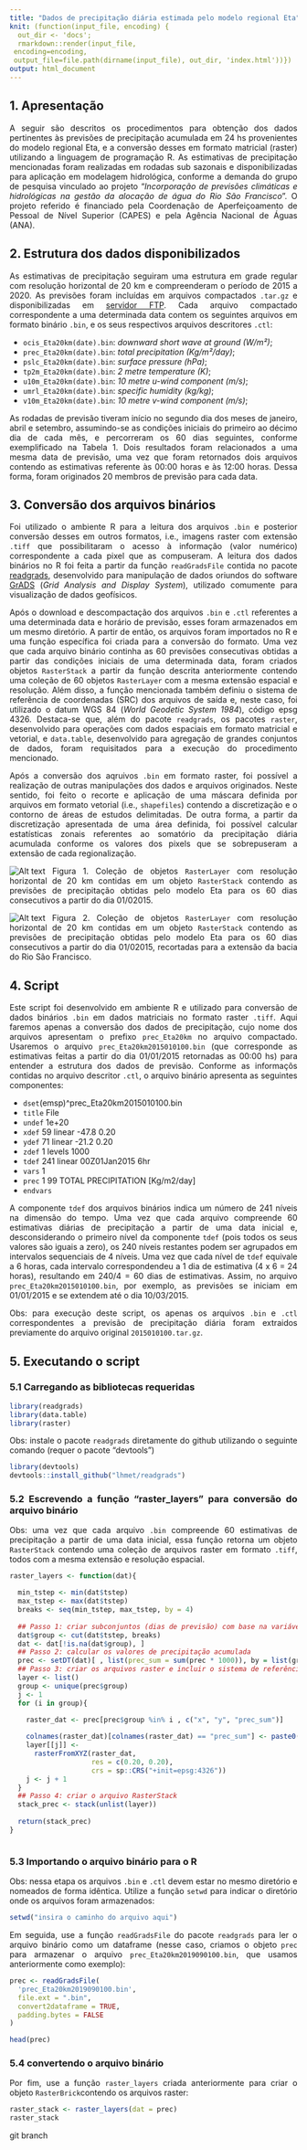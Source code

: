 ```yaml
---
title: "Dados de precipitação diária estimada pelo modelo regional Eta"
knit: (function(input_file, encoding) {
  out_dir <- 'docs';
  rmarkdown::render(input_file,
 encoding=encoding,
 output_file=file.path(dirname(input_file), out_dir, 'index.html'))})
output: html_document
---
```


<style>
body {
text-align: justify}
</style>

## 1. Apresentação
A seguir são descritos os procedimentos para obtenção dos dados pertinentes às previsões de precipitação acumulada em 24 hs provenientes do modelo regional Eta, e a conversão desses em formato matricial (raster) utilizando a linguagem de programação R. As estimativas de precipitação mencionadas foram realizadas em rodadas sub sazonais e disponibilizadas para aplicação em modelagem hidrológica, conforme a demanda do grupo de pesquisa vinculado ao projeto “*Incorporação de previsões climáticas e hidrológicas na gestão da alocação de água do Rio São Francisco*”. O projeto referido é financiado pela Coordenação de Aperfeiçoamento de Pessoal de Nível Superior (CAPES) e pela Agência Nacional de Águas (ANA).

## 2. Estrutura dos dados disponibilizados

As estimativas de precipitação seguiram uma estrutura em grade regular com resolução horizontal de 20 km e compreenderam o período de 2015 a 2020. As previsões foram incluídas em arquivos compactados `.tar.gz` e disponibilizadas em [servidor FTP](http://ftp1.cptec.inpe.br/pesquisa/grpeta/subsazonal/Gustavo/Eta20km/Benedito/). Cada arquivo compactado correspondente a uma determinada data contem os seguintes arquivos em formato binário `.bin`, e os seus respectivos arquivos descritores `.ctl`:

* `ocis_Eta20km(date).bin`: *downward short wave at ground (W/m²)*;
* `prec_Eta20km(date).bin`: *total precipitation (Kg/m²/day)*;
* `pslc_Eta20km(date).bin`: *surface pressure (hPa)*;
* `tp2m_Eta20km(date).bin`: *2 metre temperature (K)*;
* `u10m_Eta20km(date).bin`: *10 metre u-wind component (m/s)*;
* `umrl_Eta20km(date).bin`: *specific humidity (kg/kg)*;
* `v10m_Eta20km(date).bin`: *10 metre v-wind component (m/s)*;

As rodadas de previsão tiveram início no segundo dia dos meses de janeiro, abril e setembro, assumindo-se as condições iniciais do primeiro ao décimo dia de cada mês, e percorreram os 60 dias seguintes, conforme exemplificado na Tabela 1. Dois resultados foram relacionados a uma mesma data de previsão, uma vez que foram retornados dois arquivos contendo as estimativas referente às 00:00 horas e às 12:00 horas. Dessa forma, foram originados 20 membros de previsão para cada data.

## 3. Conversão dos arquivos binários

Foi utilizado o ambiente R para a leitura dos arquivos `.bin` e posterior conversão desses em outros formatos, i.e., imagens raster com extensão `.tiff` que possibilitaram o acesso à informação (valor numérico) correspondente a cada pixel que as compuseram. A leitura dos dados binários no R foi feita a partir da função `readGradsFile` contida no pacote [readgrads](https://github.com/lhmet/readgrads?ref=https://githubhelp.com), desenvolvido para manipulação de dados oriundos do software  [GrADS](http://cola.gmu.edu/grads/) (*Grid Analysis and Display System*), utilizado comumente para visualização de dados geofísicos.  

Após o download e descompactação dos arquivos `.bin` e `.ctl` referentes a uma determinada data e horário de previsão, esses foram armazenados em um mesmo diretório. A partir de então, os arquivos foram importados no R e uma função específica foi criada para a conversão do formato. Uma vez que cada arquivo binário continha as 60 previsões consecutivas obtidas a partir das condições iniciais de uma determinada data, foram criados objetos `RasterStack` a partir da função descrita anteriormente contendo uma coleção de 60 objetos `RasterLayer` com a mesma extensão espacial e resolução. Além disso, a função mencionada também definiu o sistema de referência de coordenadas (SRC) dos arquivos de saída e, neste caso, foi utilizado o datum WGS 84 (*World Geodetic System 1984*), código epsg 4326. Destaca-se que, além do pacote `readgrads`, os pacotes `raster`, desenvolvido para operações com dados espaciais em formato matricial e vetorial, e `data.table`, desenvolvido para agregação de grandes conjuntos de dados, foram requisitados para a execução do procedimento mencionado.

Após a conversão dos aqruivos `.bin` em formato raster, foi possível a realização de outras manipulações dos dados e arquivos originados. Neste sentido, foi feito o recorte e aplicação de uma máscara definida por arquivos em formato vetorial (i.e., `shapefiles`) contendo a discretização e o contorno de áreas de estudos delimitadas. De outra forma, a partir da discretização apresentada de uma área definida, foi possível calcular estatísticas zonais referentes ao somatório da precipitação diária acumulada conforme os valores dos pixels que se sobrepuseram a extensão de cada regionalização.

![Alt text](D:/Users/bruno/Documents/pos_doc/ftp_eta/2015/2015010100/prec_Eta20km2015010100.png) Figura 1. Coleção de objetos `RasterLayer` com resolução horizontal de 20 km contidas em um objeto `RasterStack` contendo as previsões de precipitação obtidas pelo modelo Eta para os 60 dias consecutivos a partir do dia 01/02015.

![Alt text](D:/Users/bruno/Documents/pos_doc/ftp_eta/2015/2015010100/prec_Eta20km2015010100_mask.png) Figura 2. Coleção de objetos `RasterLayer` com resolução horizontal de 20 km contidas em um objeto `RasterStack` contendo as previsões de precipitação obtidas pelo modelo Eta para os 60 dias consecutivos a partir do dia 01/02015, recortadas para a extensão da bacia do Rio São Francisco.

## 4. Script
  
Este script foi desenvolvido em ambiente R e utilizado para conversão de dados binários `.bin` em dados matriciais no formato raster `.tiff`. Aqui faremos apenas a conversão dos dados de precipitação, cujo nome dos arquivos apresentam o prefixo `prec_Eta20km` no arquivo compactado. Usaremos o arquivo `prec_Eta20km2015010100.bin` (que corresponde as estimativas feitas a partir do dia 01/01/2015 retornadas as 00:00 hs) para entender a estrutura dos dados de previsão. Conforme as informaçõs contidas no arquivo descritor `.ctl`, o arquivo binário apresenta as seguintes componentes:

* `dset`(emsp)^prec_Eta20km2015010100.bin  
* `title` File  
* `undef` 1e+20  
* `xdef` 59 linear  -47.8    0.20  
* `ydef` 71 linear  -21.2    0.20  
* `zdef` 1 levels 1000  
* `tdef` 241 linear 00Z01Jan2015  6hr  
* `vars` 1  
* `prec` 1  99 TOTAL PRECIPITATION [Kg/m2/day]  
* `endvars`  

A componente `tdef` dos arquivos binários indica um número de 241 níveis na dimensão do tempo. Uma vez que cada arquivo compreende 60 estimativas diárias de precipitação a partir de uma data inicial e, desconsiderando o primeiro nível da componente `tdef` (pois todos os seus valores são iguais a zero), os 240 níveis restantes podem ser agrupados em intervalos sequenciais de 4 níveis. Uma vez que cada nível de `tdef` equivale a 6 horas, cada intervalo correspondendeu a 1 dia de estimativa (4 x 6 = 24 horas), resultando em 240/4 = 60 dias de estimativas. Assim, no arquivo `prec_Eta20km2015010100.bin`, por exemplo, as previsões se iniciam em 01/01/2015 e se extendem até o dia 10/03/2015.
  
Obs: para execução deste script, os apenas os arquivos `.bin` e `.ctl` correspondentes a previsão de precipitação diária foram extraidos previamente do arquivo original `2015010100.tar.gz`.


## 5. Executando o script
### 5.1 Carregando as bibliotecas requeridas

```r
library(readgrads)
library(data.table)
library(raster)
```

Obs: instale o pacote `readgrads` diretamente do github utilizando o seguinte comando (requer o pacote "devtools")
```r
library(devtools)
devtools::install_github("lhmet/readgrads")
```
  
  
### 5.2 Escrevendo a função "raster_layers" para conversão do arquivo binário
Obs: uma vez que cada arquivo `.bin` compreende 60 estimativas de precipitação a partir de uma data inicial, essa função retorna um objeto `RasterStack` contendo uma coleção de arquivos raster em formato `.tiff`, todos com a mesma extensão e resolução espacial.


```r
raster_layers <- function(dat){

  min_tstep <- min(dat$tstep)
  max_tstep <- max(dat$tstep)
  breaks <- seq(min_tstep, max_tstep, by = 4)
  
  ## Passo 1: criar subconjuntos (dias de previsão) com base na variável tstep do arquivo binário
  dat$group <- cut(dat$tstep, breaks)
  dat <- dat[!is.na(dat$group), ]
  ## Passo 2: calcular os valores de precipitação acumulada
  prec <- setDT(dat)[ , list(prec_sum = sum(prec * 1000)), by = list(group, x, y)]
  ## Passo 3: criar os arquivos raster e incluir o sistema de referência de coordenadas
  layer <- list()
  group <- unique(prec$group)
  j <- 1
  for (i in group){
    
    raster_dat <- prec[prec$group %in% i , c("x", "y", "prec_sum")]

    colnames(raster_dat)[colnames(raster_dat) == "prec_sum"] <- paste0("prec_sum_", j)
    layer[[j]] <- 
      rasterFromXYZ(raster_dat, 
                    res = c(0.20, 0.20), 
                    crs = sp::CRS("+init=epsg:4326"))
    j <- j + 1
  }
  ## Passo 4: criar o arquivo RasterStack
  stack_prec <- stack(unlist(layer))
  
  return(stack_prec)
}
```

```r
```

### 5.3 Importando o arquivo binário para o R
Obs: nessa etapa os arquivos `.bin` e `.ctl` devem estar no mesmo diretório e nomeados de forma idêntica. Utilize a função `setwd` para indicar o diretório onde os arquivos foram armazenados:

```r
setwd("insira o caminho do arquivo aqui")
```

Em seguida, use a função `readGradsFile` do pacote `readgrads` para ler o arquivo binário como um dataframe (nesse caso, criamos o objeto `prec` para armazenar o arquivo `prec_Eta20km2019090100.bin`, que usamos anteriormente como exemplo):

```r
prec <- readGradsFile(
  'prec_Eta20km2019090100.bin',
  file.ext = ".bin",
  convert2dataframe = TRUE,
  padding.bytes = FALSE
)

head(prec)
```

### 5.4 convertendo o arquivo binário
Por fim, use a função `raster_layers` criada anteriormente para criar o objeto `RasterBrick`contendo os arquivos raster:

```r
raster_stack <- raster_layers(dat = prec)
raster_stack
```

git branch <report>

